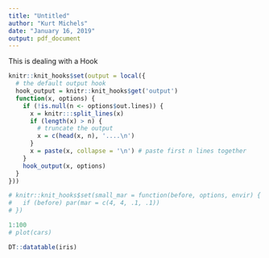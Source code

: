 ```yaml
---
title: "Untitled"
author: "Kurt Michels"
date: "January 16, 2019"
output: pdf_document
---
```


This is dealing with a Hook
```r
knitr::knit_hooks$set(output = local({
  # the default output hook
  hook_output = knitr::knit_hooks$get('output')
  function(x, options) {
    if (!is.null(n <- options$out.lines)) {
      x = knitr:::split_lines(x)
      if (length(x) > n) {
        # truncate the output
        x = c(head(x, n), '....\n')
      }
      x = paste(x, collapse = '\n') # paste first n lines together
    }
    hook_output(x, options)
  }
}))

# knitr::knit_hooks$set(small_mar = function(before, options, envir) {
#   if (before) par(mar = c(4, 4, .1, .1))
# })
```
```r
1:100
# plot(cars)
```


```r
DT::datatable(iris)
```